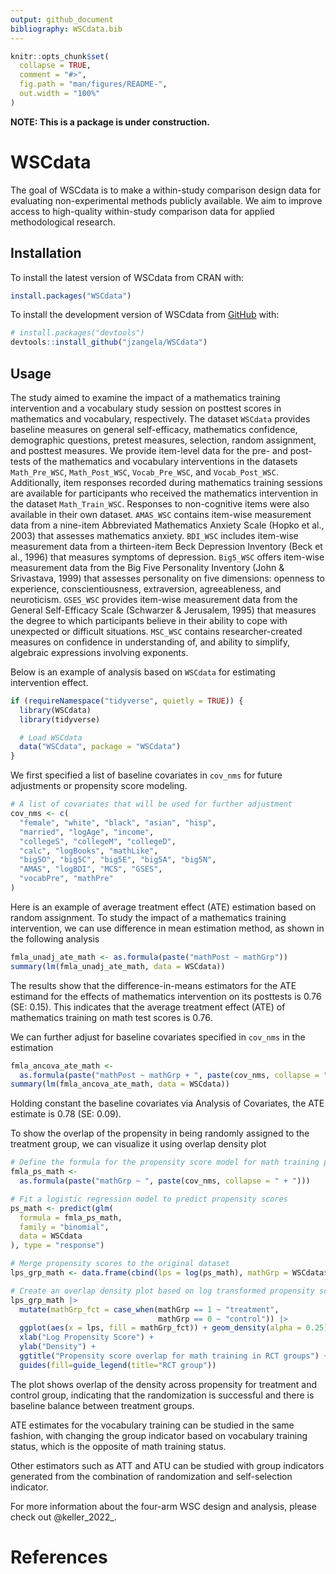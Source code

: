 ```yaml
---
output: github_document
bibliography: WSCdata.bib  
---
```


<!-- README.md is generated from README.Rmd. Please edit that file -->

```r
knitr::opts_chunk$set(
  collapse = TRUE,
  comment = "#>",
  fig.path = "man/figures/README-",
  out.width = "100%"
)
```

**NOTE: This is a package is under construction.**

# WSCdata

<!-- badges: start -->
<!-- badges: end -->

The goal of WSCdata is to make a within-study comparison design data for evaluating non-experimental methods publicly available. We aim to improve access to high-quality within-study comparison data for applied methodological research.

## Installation

To install the latest version of WSCdata from CRAN with:
      
``` r
install.packages("WSCdata")
```

To install the development version of WSCdata from [GitHub](https://github.com/) with:
      
``` r
# install.packages("devtools")
devtools::install_github("jzangela/WSCdata")
```

## Usage

The study aimed to examine the impact of a mathematics training intervention and a vocabulary study session on posttest scores in mathematics and vocabulary, respectively. The dataset `WSCdata` provides baseline measures on general self-efficacy, mathematics confidence, demographic questions, pretest measures, selection, random assignment, and posttest measures. We provide item-level data for the pre- and post-tests of the mathematics and vocabulary interventions in the datasets `Math_Pre_WSC`, `Math_Post_WSC`, `Vocab_Pre_WSC`, and `Vocab_Post_WSC`. Additionally, item responses recorded during mathematics training sessions are available for participants who received the mathematics intervention in the dataset `Math_Train_WSC`. Responses to non-cognitive items were also available in their own dataset. `AMAS_WSC` contains item-wise measurement data from a nine-item Abbreviated Mathematics Anxiety Scale (Hopko et al., 2003) that assesses mathematics anxiety. `BDI_WSC` includes item-wise measurement data from a thirteen-item Beck Depression Inventory (Beck et al., 1996) that measures symptoms of depression. `Big5_WSC` offers item-wise measurement data from the Big Five Personality Inventory (John & Srivastava, 1999) that assesses personality on five dimensions: openness to experience, conscientiousness, extraversion, agreeableness, and neuroticism. `GSES_WSC` provides item-wise measurement data from the General Self-Efficacy Scale (Schwarzer & Jerusalem, 1995) that measures the degree to which participants believe in their ability to cope with unexpected or difficult situations. `MSC_WSC` contains researcher-created measures on confidence in understanding of, and ability to simplify, algebraic expressions involving exponents.

Below is an example of analysis based on `WSCdata` for estimating intervention effect.

```r
if (requireNamespace("tidyverse", quietly = TRUE)) {
  library(WSCdata)
  library(tidyverse)

  # Load WSCdata
  data("WSCdata", package = "WSCdata")
}
```

We first specified a list of baseline covariates in `cov_nms` for future adjustments or propensity score modeling.
```r
# A list of covariates that will be used for further adjustment
cov_nms <- c(
  "female", "white", "black", "asian", "hisp",
  "married", "logAge", "income",
  "collegeS", "collegeM", "collegeD",
  "calc", "logBooks", "mathLike",
  "big5O", "big5C", "big5E", "big5A", "big5N",
  "AMAS", "logBDI", "MCS", "GSES",
  "vocabPre", "mathPre"
)
```

Here is an example of average treatment effect (ATE) estimation based on random assignment. To study the impact of a mathematics training intervention, we can use difference in mean estimation method, as shown in the following analysis
```r
fmla_unadj_ate_math <- as.formula(paste("mathPost ~ mathGrp"))
summary(lm(fmla_unadj_ate_math, data = WSCdata))
```
The results show that the difference-in-means estimators for the ATE estimand for the effects of mathematics intervention on its posttests is 0.76 (SE: 0.15). This indicates that the average treatment effect (ATE) of mathematics training on math test scores is 0.76.


We can further adjust for baseline covariates specified in `cov_nms` in the estimation
```r
fmla_ancova_ate_math <-
  as.formula(paste("mathPost ~ mathGrp + ", paste(cov_nms, collapse = " + ")))
summary(lm(fmla_ancova_ate_math, data = WSCdata))
```
Holding constant the baseline covariates via Analysis of Covariates, the ATE estimate is 0.78 (SE: 0.09).

To show the overlap of the propensity in being randomly assigned to the treatment group, we can visualize it using overlap density plot
```r
# Define the formula for the propensity score model for math training propensity
fmla_ps_math <-
  as.formula(paste("mathGrp ~ ", paste(cov_nms, collapse = " + ")))

# Fit a logistic regression model to predict propensity scores
ps_math <- predict(glm(
  formula = fmla_ps_math,
  family = "binomial",
  data = WSCdata
), type = "response")

# Merge propensity scores to the original dataset
lps_grp_math <- data.frame(cbind(lps = log(ps_math), mathGrp = WSCdata$mathGrp))

# Create an overlap density plot based on log transformed propensity scores for treatment and control group
lps_grp_math |>
  mutate(mathGrp_fct = case_when(mathGrp == 1 ~ "treatment",
                                 mathGrp == 0 ~ "control")) |>
  ggplot(aes(x = lps, fill = mathGrp_fct)) + geom_density(alpha = 0.25) +
  xlab("Log Propensity Score") +
  ylab("Density") +
  ggtitle("Propensity score overlap for math training in RCT groups") +
  guides(fill=guide_legend(title="RCT group"))
```
The plot shows overlap of the density across propensity for treatment and control group, indicating that the randomization is successful and there is baseline balance between treatment groups.

ATE estimates for the vocabulary training can be studied in the same fashion, with changing the group indicator based on vocabulary training status, which is the opposite of math training status.

Other estimators such as ATT and ATU can be studied with group indicators generated from the combination of randomization and self-selection indicator.

For more information about the four-arm WSC design and analysis, please check out @keller_2022_.

# References

<div id="refs"></div>
